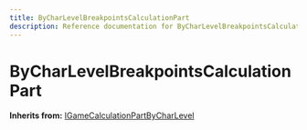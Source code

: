 ```yaml
---
title: ByCharLevelBreakpointsCalculationPart
description: Reference documentation for ByCharLevelBreakpointsCalculationPart meta class
---
```



# ByCharLevelBreakpointsCalculationPart

**Inherits from:** [IGameCalculationPartByCharLevel](/classes/igamecalculationpartbycharlevel)

<ClassDetails file="/db/classes/ByCharLevelBreakpointsCalculationPart.9bf75f4552e4.json" />
